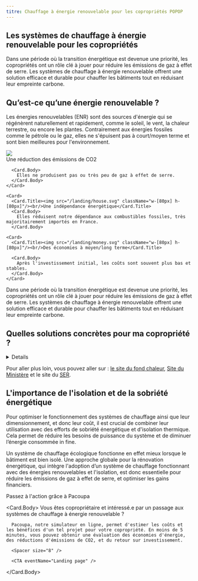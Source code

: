 ```yaml
---
titre: Chauffage à énergie renouvelable pour les copropriétés POPOP
---
```



## Les systèmes de chauffage à énergie renouvelable pour les copropriétés

<div className="grid grid-cols-[minmax(230px,_1fr)_minmax(50px,_177px)] gap-2 md:gap-8">
  Dans une période où la transition énergétique est devenue une priorité, les copropriétés ont un rôle clé à jouer pour réduire les émissions de gaz à effet de serre. Les systèmes de chauffage à énergie renouvelable offrent une solution efficace et durable pour chauffer les bâtiments tout en réduisant leur empreinte carbone.

  <GreenHearthImage />
</div>

<Spacer size="64" />

## Qu’est-ce qu’une énergie renouvelable ?

Les énergies renouvelables (ENR) sont des sources d'énergie qui se régénèrent naturellement et rapidement, comme le soleil, le vent, la chaleur terrestre, ou encore les plantes. Contrairement aux énergies fossiles comme le pétrole ou le gaz, elles ne s'épuisent pas à court/moyen terme et sont bien meilleures pour l'environnement. 

<div className="grid place-content-center grid-col-1 md:grid-cols-3 mt-2 gap-8">
    <Card>
      <Card.Title><img src="/landing/environment.svg" className="w-[80px] h-[80px]"/><br/>Une réduction des émissions de CO2</Card.Title>

      <Card.Body>
        Elles ne produisent pas ou très peu de gaz à effet de serre.
      </Card.Body>
    </Card>

    <Card>
      <Card.Title><img src="/landing/house.svg" className="w-[80px] h-[80px]"/><br/>Une indépendance énergétique</Card.Title>
      <Card.Body>
        Elles réduisent notre dépendance aux combustibles fossiles, très majoritairement importés en France.
      </Card.Body>
  </Card>

    <Card>
      <Card.Title><img src="/landing/money.svg" className="w-[80px] h-[80px]"/><br/>Des économies à moyen/long terme</Card.Title>

      <Card.Body>
        Après l'investissement initial, les coûts sont souvent plus bas et stables.
      </Card.Body>
    </Card>
</div>

<Spacer size="64" />

Dans une période où la transition énergétique est devenue une priorité, les copropriétés ont un rôle clé à jouer pour réduire les émissions de gaz à effet de serre. Les systèmes de chauffage à énergie renouvelable offrent une solution efficace et durable pour chauffer les bâtiments tout en réduisant leur empreinte carbone.

<Spacer size="64" />

## Quelles solutions concrètes pour ma copropriété ?

<div className="grid grid-col-1 md:grid-cols-[1fr_minmax(100px,_200px)] gap-8">
  <div className="space-y-8">
    <Details>
      <Details.Question>1. Réseau de chaleur urbain</Details.Question>
      <Details.Answer>
        **Qu'est-ce que c'est ? :** Un réseau de chaleur urbain distribue la chaleur produite centralement à plusieurs bâtiments via des canalisations souterraines. Cette chaleur peut venir de déchets, de la biomasse, ou de la géothermie.

        **Pourquoi c'est bien ? :** C'est mutualisé, économique, efficace, et utilise des sources d'énergie locales et renouvelables.

        **Des sources pour aller plus loin :** [France Chaleur Urbaine](https://france-chaleur-urbaine.beta.gouv.fr/), [Site du Ministère](https://www.ecologie.gouv.fr/politiques-publiques/reseaux-chaleur), [Fonctionnement](https://www.connaissancedesenergies.org/fiche-pedagogique/reseaux-de-chaleur)
      </Details.Answer>
    </Details>

    <Details>
      <Details.Question>2. Pompe à chaleur géothermique ou eau-eau</Details.Question>
      <Details.Answer>
        **Qu'est-ce que c'est ? :** Ces pompes à chaleur utilisent la chaleur du sol ou de l'eau souterraine pour chauffer les bâtiments. Elles chauffent de l’eau pour alimenter des radiateurs ou un plancher chauffant.

        **Pourquoi c'est bien ? :** C'est très efficace et permet également de rafraichir les bâtiments sans utiliser d’énergie. Il n’y a aucun élément à l’extérieur ce qui en fait une solution sans aucune nuisance (visuelle ou sonore)

        **Des sources pour aller plus loin :** [les géothermies](https://www.geothermies.fr/), [l’association française de géothermie](https://www.afpg.asso.fr/).
      </Details.Answer>
    </Details>

    <Details>
      <Details.Question>3. Pompe à chaleur Air-Eau </Details.Question>
      <Details.Answer>
        **Qu'est-ce que c'est ? :** Les pompes à chaleur air-eau extraient la chaleur de l'air extérieur pour chauffer de l'eau et alimenter des radiateurs ou un plancher chauffant.
        
        **Pourquoi c'est bien ? :** Elles consomment peu d'énergie, sont adaptables à différents bâtiments, et réduisent les émissions de CO2.

        **Des sources pour aller plus loin :** [l’association française des PAC](https://www.afpac.org/).
      </Details.Answer>
    </Details>

    <Details>
      <Details.Question>4. Solaire thermique</Details.Question>
      <Details.Answer>
        **Qu'est-ce que c'est ? :** Les systèmes solaires thermiques captent l'énergie solaire pour chauffer de l'eau, utilisée ensuite pour le chauffage ou l'eau chaude sanitaire.

        **Pourquoi c'est bien ? :** Le soleil est une source d'énergie gratuite et abondante, et ces systèmes nécessitent peu d'entretien.

        **Des sources pour aller plus loin :** [l’association française du solaire thermique](https://www.enerplan.asso.fr/), [fonctionnement](https://www.panneausolaire-info.fr/panneau-solaire-thermique)
      </Details.Answer>
    </Details>

    <Details>
      <Details.Question>5. Biomasse</Details.Question>
      <Details.Answer>
        **Qu'est-ce que c'est ? :** Les chaudières à biomasse brûlent des matières organiques, comme le bois ou les déchets agricoles, pour produire de la chaleur.

        **Pourquoi c'est bien ? :** Elles utilisent des ressources locales, réduisent les déchets, et favorisent l'économie circulaire.

        **Des sources pour aller plus loin :** [l’association française du bois énergie](https://cibe.fr/).
      </Details.Answer>
    </Details>
  </div>
  <div className="hidden md:block">
      <MagnifyingGlassImage />
  </div>
</div>

<Spacer size="64" />

Pour aller plus loin, vous pouvez aller sur : [le site du fond chaleur](https://france-chaleur-urbaine.beta.gouv.fr/), [Site du Ministère](https://www.ecologie.gouv.fr/politiques-publiques/reseaux-chaleur) et le site du [SER](https://www.syndicat-energies-renouvelables.fr/).

<Spacer size="64"/>

## L'importance de l'isolation et de la sobriété énergétique

Pour optimiser le fonctionnement des systèmes de chauffage ainsi que leur dimensionnement, et donc leur coût, il est crucial de combiner leur utilisation avec des efforts de sobriété énergétique et d'isolation thermique. Cela permet de réduire les besoins de puissance du système et de diminuer l’énergie consommée in fine.

Un système de chauffage écologique fonctionne en effet mieux lorsque le bâtiment est bien isolé. Une approche globale pour la rénovation énergétique, qui intègre l'adoption d’un système de chauffage fonctionnant avec des énergies renouvelables et l'isolation, est donc essentielle pour réduire les émissions de gaz à effet de serre, et optimiser les gains financiers.

<Spacer size="32" />

<Card fullWidth>
  <Card.Title>Passez à l'action grâce à Pacoupa</Card.Title>

  <Card.Body>
      Vous êtes copropriétaire et intéressé.e par un passage aux systèmes de chauffage à énergie renouvelable ?

      Pacoupa, notre simulateur en ligne, permet d'estimer les coûts et les bénéfices d'un tel projet pour votre copropriété. En moins de 5 minutes, vous pouvez obtenir une évaluation des économies d'énergie, des réductions d'émissions de CO2, et du retour sur investissement.

      <Spacer size="8" />
      
      <CTA eventName="Landing page" />
  </Card.Body>
</Card>

